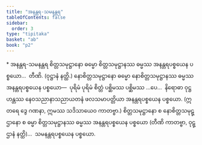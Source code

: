 ```yaml
---
title: "အနန္တရ-သမနန္တရ"
tableOfContents: false
sidebar:
  order: 3
type: "tipitaka"
basket: "ab"
book: "p2"
---
```



<DynamicBreadcrumb />

<Paragraph type="center" book="p2">
* အနန္တရ-သမနန္တရ
</Paragraph>

<Division number="214" book="p2" e="ch" v="38" p="136">

<Paragraph number="2846" book="p2">
စိတ္တသမုဋ္ဌာနော ဓမ္မော စိတ္တသမုဋ္ဌာနဿ ဓမ္မဿ အနန္တရပစ္စယေန ပစ္စယော…  တီဏိ. (ဝုဋ္ဌာနံ နတ္ထိ.)
</Paragraph>

<Paragraph number="2847" book="p2">
နောစိတ္တသမုဋ္ဌာနော ဓမ္မော နောစိတ္တသမုဋ္ဌာနဿ ဓမ္မဿ အနန္တရပစ္စယေန ပစ္စယော—  ပုရိမံ ပုရိမံ စိတ္တံ ပစ္ဆိမဿ ပစ္ဆိမဿ …ပေ…  နိရောဓာ ဝုဋ္ဌဟန္တဿ နေဝသညာနာသညာယတနံ ဖလသမာပတ္တိယာ အနန္တရပစ္စယေန ပစ္စယော. (ဣတရေ ဒွေ ဂဏနာ, ဣမဿ သဒိသာယေဝ ကာတဗ္ဗာ.)
</Paragraph>

<Paragraph number="2848" book="p2">
စိတ္တသမုဋ္ဌာနော စ နောစိတ္တသမုဋ္ဌာနော စ ဓမ္မာ စိတ္တသမုဋ္ဌာနဿ ဓမ္မဿ အနန္တရပစ္စယေန ပစ္စယော (တီဏိ ကာတဗ္ဗာ, ဝုဋ္ဌာနံ နတ္ထိ)…  သမနန္တရပစ္စယေန ပစ္စယော.
</Paragraph>
</Division>